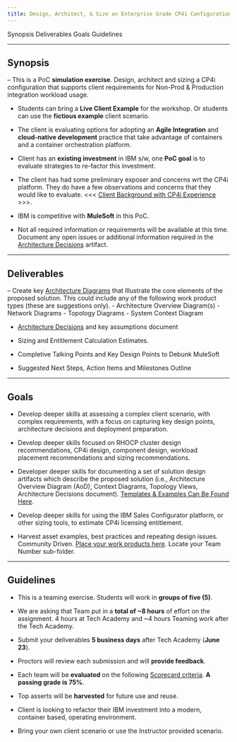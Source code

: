 ```yaml
---
title: Design, Architect, & Size an Enterprise Grade CP4i Configuration
---
```


<AnchorLinks>
  <AnchorLink>Synopsis</AnchorLink>
  <AnchorLink>Deliverables</AnchorLink>
  <AnchorLink>Goals</AnchorLink>
  <AnchorLink>Guidelines</AnchorLink>
</AnchorLinks>

***

## Synopsis

  – This is a PoC **simulation exercise**.  Design, architect and sizing a CP4i configuration that supports client requirements for Non-Prod & Production integration workload usage.

  - Students can bring a **Live Client Example** for the workshop.  Or students can use the **fictious example** client scenario.

  - The client is evaluating options for adopting an **Agile Integration** and **cloud-native development** practice that take advantage of containers and a container orchestration platform.

  - Client has an **existing investment** in IBM s/w, one **PoC goal** is to evaluate strategies to re-factor this investment.

  - The client has had some preliminary exposer and concerns wrt the CP4i platform.  They do have a few observations and concerns that they would like to evaluate.  <<< <a href="https://ibm.box.com/s/e8301tn9b9tah65f8om2zvwm317wuflw">Client Background with CP4i Experience</a> >>>.

  - IBM is competitive with **MuleSoft** in this PoC.

  - Not all required information or requirements will be available at this time.  Document any open issues or additional information required in the <a href="https://ibm.box.com/s/kjgq175mvpr36bigr1u3u0g1558mrr43">Architecture Decisions</a> artifact.


***

## Deliverables

  – Create key <a href="https://ibm.box.com/s/kjgq175mvpr36bigr1u3u0g1558mrr43">Architecture Diagrams</a> that Illustrate the core elements of the proposed solution.  This could include any of the following work product types (these are suggestions only).
    - Architecture Overview Diagram(s)
    - Network Diagrams
    - Topology Diagrams
    - System Context Diagram

  - <a href="https://ibm.box.com/s/5kz0q0e33hfrlr5s9rgxlne6ixnbgd1u">Architecture Decisions</a> and key assumptions document

  - Sizing and Entitlement Calculation Estimates.

  - Completive Talking Points and Key Design Points to Debunk MuleSoft

  - Suggested Next Steps, Action Items and Milestones Outline

***

## Goals

  - Develop deeper skills at assessing a complex client scenario, with complex requirements, with a focus on capturing key design points, architecture decisions and deployment preparation.  

  - Develop deeper skills focused on RHOCP cluster design recommendations, CP4i design, component design, workload placement recommendations and sizing recommendations.

  - Developer deeper skills for documenting a set of solution design artifacts which describe the proposed solution (i.e., Architecture Overview Diagram (AoD), Context Diagrams, Topology Views, Architecture Decisions document).  <a href="https://ibm.ent.box.com/folder/164383017863?s=kjgq175mvpr36bigr1u3u0g1558mrr43">Templates & Examples Can Be Found Here</a>.

  - Develop deeper skills for using the IBM Sales Configurator platform, or other sizing tools, to estimate CP4i licensing entitlement.

  - Harvest asset examples, best practices and repeating design issues. Community Driven. <a href="https://ibm.box.com/s/1ysnbuk60rb5lbn1dnsfp522c3ll2xpe">Place your work products here</a>.  Locate your Team Number sub-folder.

***

## Guidelines

  - This is a teaming exercise.  Students will work in **groups of five (5)**.

  - We are asking that Team put in a **total of ~8 hours** of effort on the assignment.  4 hours at Tech Academy and ~4 hours Teaming work after the Tech Academy.

  - Submit your deliverables **5 business days** after Tech Academy (**June 23**).

  - Proctors will review each submission and will **provide feedback**.

  - Each team will be **evaluated** on the following <a href="https://ibm.box.com/s/kwney7x4biw112buk9d2tu5rxnw9051k">Scorecard criteria</a>.  **A passing grade is 75%**.

  - Top asserts will be **harvested** for future use and reuse.

  - Client is looking to refactor their IBM investment into a modern, container based, operating environment.

  - Bring your own client scenario or use the Instructor provided scenario.
